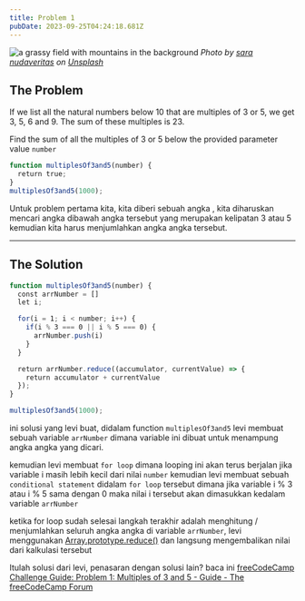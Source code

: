 ```yaml
---
title: Problem 1
pubDate: 2023-09-25T04:24:18.681Z
---
```



![a grassy field with mountains in the background](https://images.unsplash.com/photo-1693293671887-88ebf76806d8?crop=entropy&cs=tinysrgb&fit=max&fm=jpg&ixid=M3wzNjAwOTd8MHwxfHNlYXJjaHwxNHx8cmF8ZW58MHwwfHx8MTY5NzU5ODg3OHww&ixlib=rb-4.0.3&q=80&w=1080)
*Photo by [sara nudaveritas](https://unsplash.com/@nudaveritasara?utm_source=Obsidian%20Image%20Inserter%20Plugin&utm_medium=referral) on [Unsplash](https://unsplash.com/?utm_source=Obsidian%20Image%20Inserter%20Plugin&utm_medium=referral)*

## The Problem

If we list all the natural numbers below 10 that are multiples of 3 or 5, we get 3, 5, 6 and 9. The sum of these multiples is 23.

Find the sum of all the multiples of 3 or 5 below the provided parameter value `number`

```js
function multiplesOf3and5(number) {
  return true;
}
multiplesOf3and5(1000);
```

Untuk problem pertama kita, kita diberi sebuah angka , kita diharuskan mencari angka dibawah angka tersebut yang merupakan kelipatan 3 atau 5 kemudian kita harus menjumlahkan angka angka tersebut.

---
## The Solution

```js
function multiplesOf3and5(number) {
  const arrNumber = []
  let i;

  for(i = 1; i < number; i++) {
    if(i % 3 === 0 || i % 5 === 0) {
      arrNumber.push(i)
    }
  }

  return arrNumber.reduce((accumulator, currentValue) => {
    return accumulator + currentValue
  });
} 

multiplesOf3and5(1000);
```

ini solusi yang levi buat, didalam function `multiplesOf3and5` levi membuat sebuah variable `arrNumber` dimana variable ini dibuat untuk menampung angka angka yang dicari.

kemudian levi membuat `for loop` dimana looping ini akan terus berjalan jika variable i masih lebih kecil dari nilai `number` kemudian levi membuat sebuah `conditional statement` didalam `for loop` tersebut dimana jika variable i % 3 atau i % 5 sama dengan 0 maka nilai i tersebut akan dimasukkan kedalam variable `arrNumber`

ketika for loop sudah selesai langkah terakhir adalah menghitung / menjumlahkan seluruh angka angka di variable `arrNumber`, levi menggunakan [Array.prototype.reduce()](https://developer.mozilla.org/en-US/docs/Web/JavaScript/Reference/Global_Objects/Array/reduce) dan langsung mengembalikan nilai dari kalkulasi tersebut

Itulah solusi dari levi, penasaran dengan solusi lain? baca ini [freeCodeCamp Challenge Guide: Problem 1: Multiples of 3 and 5 - Guide - The freeCodeCamp Forum](https://forum.freecodecamp.org/t/freecodecamp-challenge-guide-problem-1-multiples-of-3-and-5/301722)
